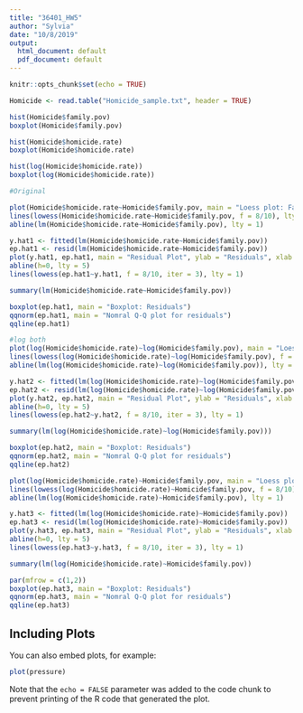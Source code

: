 ```yaml
---
title: "36401_HW5"
author: "Sylvia"
date: "10/8/2019"
output:
  html_document: default
  pdf_document: default
---
```


```r
knitr::opts_chunk$set(echo = TRUE)
```


```r
Homicide <- read.table("Homicide_sample.txt", header = TRUE)
```

```r
hist(Homicide$family.pov)
boxplot(Homicide$family.pov)

hist(Homicide$homicide.rate)
boxplot(Homicide$homicide.rate)

hist(log(Homicide$homicide.rate))
boxplot(log(Homicide$homicide.rate))
```

```r
#Original

plot(Homicide$homicide.rate~Homicide$family.pov, main = "Loess plot: Family Poverty Rate vs Homicide Rate", xlab = "Family Poverty Rate", ylab = "Homicide Rate")
lines(lowess(Homicide$homicide.rate~Homicide$family.pov, f = 8/10), lty = 2)
abline(lm(Homicide$homicide.rate~Homicide$family.pov), lty = 1)

y.hat1 <- fitted(lm(Homicide$homicide.rate~Homicide$family.pov))
ep.hat1 <- resid(lm(Homicide$homicide.rate~Homicide$family.pov))
plot(y.hat1, ep.hat1, main = "Residual Plot", ylab = "Residuals", xlab = "y-hat")
abline(h=0, lty = 5)
lines(lowess(ep.hat1~y.hat1, f = 8/10, iter = 3), lty = 1)

summary(lm(Homicide$homicide.rate~Homicide$family.pov))
```

```r
boxplot(ep.hat1, main = "Boxplot: Residuals")
qqnorm(ep.hat1, main = "Nomral Q-Q plot for residuals")
qqline(ep.hat1)
```

```r
#log both
plot(log(Homicide$homicide.rate)~log(Homicide$family.pov), main = "Loess plot: Family Poverty Rate vs Homicide Rate", xlab = "Family Poverty Rate", ylab = "Homicide Rate")
lines(lowess(log(Homicide$homicide.rate)~log(Homicide$family.pov), f = 8/10), lty = 2)
abline(lm(log(Homicide$homicide.rate)~log(Homicide$family.pov)), lty = 1)

y.hat2 <- fitted(lm(log(Homicide$homicide.rate)~log(Homicide$family.pov)))
ep.hat2 <- resid(lm(log(Homicide$homicide.rate)~log(Homicide$family.pov)))
plot(y.hat2, ep.hat2, main = "Residual Plot", ylab = "Residuals", xlab = "y-hat")
abline(h=0, lty = 5)
lines(lowess(ep.hat2~y.hat2, f = 8/10, iter = 3), lty = 1)

summary(lm(log(Homicide$homicide.rate)~log(Homicide$family.pov)))
```
```r
boxplot(ep.hat2, main = "Boxplot: Residuals")
qqnorm(ep.hat2, main = "Nomral Q-Q plot for residuals")
qqline(ep.hat2)
```


```r
plot(log(Homicide$homicide.rate)~Homicide$family.pov, main = "Loess plot: Family Poverty Rate vs Homicide Rate", xlab = "Family Poverty Rate", ylab = "Homicide Rate")
lines(lowess(log(Homicide$homicide.rate)~Homicide$family.pov, f = 8/10), lty = 2)
abline(lm(log(Homicide$homicide.rate)~Homicide$family.pov), lty = 1)

y.hat3 <- fitted(lm(log(Homicide$homicide.rate)~Homicide$family.pov))
ep.hat3 <- resid(lm(log(Homicide$homicide.rate)~Homicide$family.pov))
plot(y.hat3, ep.hat3, main = "Residual Plot", ylab = "Residuals", xlab = "y-hat")
abline(h=0, lty = 5)
lines(lowess(ep.hat3~y.hat3, f = 8/10, iter = 3), lty = 1)

summary(lm(log(Homicide$homicide.rate)~Homicide$family.pov))
```

```r
par(mfrow = c(1,2))
boxplot(ep.hat3, main = "Boxplot: Residuals")
qqnorm(ep.hat3, main = "Nomral Q-Q plot for residuals")
qqline(ep.hat3)
```


## Including Plots

You can also embed plots, for example:

```r
plot(pressure)
```

Note that the `echo = FALSE` parameter was added to the code chunk to prevent printing of the R code that generated the plot.
